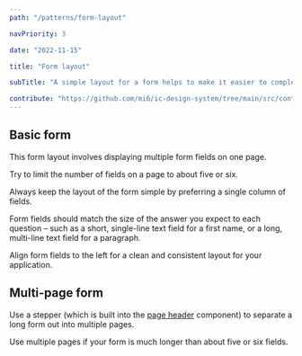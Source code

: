 ```yaml
---
path: "/patterns/form-layout"

navPriority: 3

date: "2022-11-15"

title: "Form layout"

subTitle: "A simple layout for a form helps to make it easier to complete and allows users to focus on the content of the questions."

contribute: "https://github.com/mi6/ic-design-system/tree/main/src/content/structured/patterns/deprecated-pattern/form-layout.mdx"
---
```



<IcAlert
  heading="Pattern in development"
  message="We are refreshing this pattern to include new guidance and code."
  variant="info"
/>

## Basic form

This form layout involves displaying multiple form fields on one page.

Try to limit the number of fields on a page to about five or six.

Always keep the layout of the form simple by preferring a single column of fields.

Form fields should match the size of the answer you expect to each question &ndash; such as a short, single-line text field for a first name, or a long, multi-line text field for a paragraph.

<DoubleDoDontCaution>
  <DoDontCaution
    imageSrc={basicFormGood}
    imageAlt="A good example of a form with fields that match the size of the expected input and are displayed in a single column."
    state="good"
    caption="Use fields that reflect the size of the expected input to make it easier to understand what each question is asking for. The whole width of the page does not need to be filled."
  />
  <DoDontCaution
    imageSrc={basicFormBad}
    imageAlt="A bad example of a form with fields that take up the whole width of the screen instead of matching the size of the expected input. The form fields are also displayed in multiple columns."
    state="bad"
    caption="Don't use multiple columns as this can affect readability and make it more likely that users will miss something."
  />
</DoubleDoDontCaution>

Align form fields to the left for a clean and consistent layout for your application.

<DoDontCaution
  imageSrc={basicFormBad2}
  imageAlt="A bad example of a form that is centre-aligned, with a left-aligned page header."
  state="bad"
  caption="Don't align your form to the centre of the page."
/>

## Multi-page form

Use a stepper (which is built into the [page header](/components/page-header) component) to separate a long form out into multiple pages.

Use multiple pages if your form is much longer than about five or six fields.

<DoubleDoDontCaution>
  <DoDontCaution
    imageSrc={stepper1}
    imageAlt="A form, with four fields, and a stepper indicating the current step."
    state="none"
    caption="A stepper can split up complex forms to let you add inline guidance and design simpler layouts."
  />
  <DoDontCaution
    imageSrc={stepper2}
    imageAlt="A form, with two fields, and a stepper indicating the current, completed, and invalid steps."
    state="none"
    caption="A stepper can help you manage complex validation and intermediate (as-you-go) saving of forms."
  />
</DoubleDoDontCaution>

